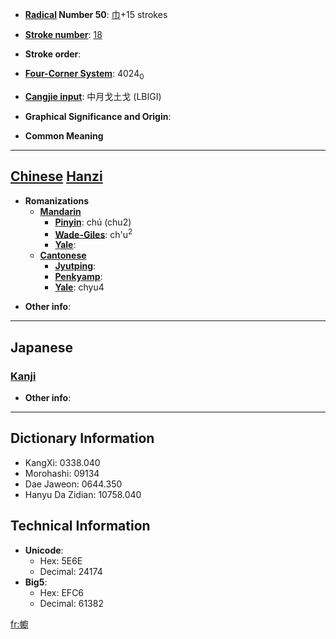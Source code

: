 * '''[[Wiktionary:Chinese radical index| Radical]] Number 50''': [[Wiktionary:Chinese radical index 巾|巾]]+15 strokes

* '''[[Wiktionary:Chinese total strokes index|Stroke number]]''': [[Wiktionary:Chinese total strokes index 18|18]]

* '''Stroke order''': 

* '''[[Wiktionary:Chinese four corner index|Four-Corner System]]''': 4024<sub>0</sub>

* '''[[Wiktionary:Chinese Cangjie index|Cangjie input]]''': 中月戈土戈 (LBIGI)

* '''Graphical Significance and Origin''': 

* '''Common Meaning'''

----

== [[Chinese]] [[Hanzi]] ==

* '''Romanizations'''
** '''[[Mandarin]]'''
*** '''[[Pinyin]]''': chú (chu2)
*** '''[[Wade-Giles]]''': ch'u<sup>2</sup>
*** '''[[Yale]]''': 
** '''[[Cantonese]]'''
*** '''[[Jyutping]]''':
*** '''[[Penkyamp]]''': 
*** '''[[Yale]]''': chyu4

* '''Other info''': 

----

==Japanese==
===[[Kanji]]===
{{kanji|on readings=[[ちゅ]] (chu), [[じう]] (jiu)
|kun readings=[[とばり]] (tobari), [[かや]] (kaya)
}}

* '''Other info''':  

----

== Dictionary Information ==

* KangXi: 0338.040
* Morohashi: 09134
* Dae Jaweon: 0644.350
* Hanyu Da Zidian: 10758.040

== Technical Information ==

* '''Unicode''':
** Hex: 5E6E
** Decimal: 24174
* '''Big5''':
** Hex: EFC6
** Decimal: 61382

[[fr:幮]]